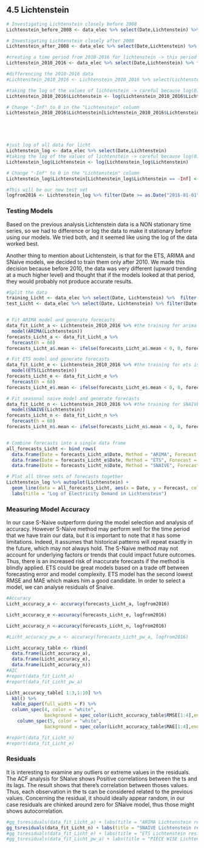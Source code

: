 ## 4.5 Lichtenstein{.tabset}

```r
# Investigating Lichtenstein closely before 2008
Lichtenstein_before_2008 <- data_elec %>% select(Date,Lichtenstein) %>% filter(Date <= as.Date("2008-01-01"))

# Investigating Lichtenstein closely after 2008
Lichtenstein_after_2008 <- data_elec %>% select(Date,Lichtenstein) %>% filter(Date >= as.Date("2008-01-01"))

#creating a time period from 2010-2016 for lichtenstein -> this period will be used for training.
Lichtenstein_2010_2016 <- data_elec %>% select(Date,Lichtenstein) %>% filter(Date >= as.Date("2010-01-01") & Date <= as.Date("2015-12-31"))

#differencing the 2010-2016 data
#Lichtenstein_2010_2016 <- Lichtenstein_2010_2016 %>% select(Lichtenstein) %>% mutate(Lichtenstein = difference(Lichtenstein))

#taking the log of the values of lichtenstein -> careful because log(0) = -infinity
Lichtenstein_2010_2016$Lichtenstein <- log(Lichtenstein_2010_2016$Lichtenstein)

# Change "-Inf" to 0 in the "Lichtenstein" column
Lichtenstein_2010_2016$Lichtenstein[Lichtenstein_2010_2016$Lichtenstein == -Inf] <- 0





#just log of all data for licht
Lichtenstein_log <- data_elec %>% select(Date,Lichtenstein)
#taking the log of the values of lichtenstein -> careful because log(0) = -infinity
Lichtenstein_log$Lichtenstein <- log(Lichtenstein_log$Lichtenstein)

# Change "-Inf" to 0 in the "Lichtenstein" column
Lichtenstein_log$Lichtenstein[Lichtenstein_log$Lichtenstein == -Inf] <- 0

#This will be our new test set
logfrom2016 <- Lichtenstein_log %>% filter(Date >= as.Date("2016-01-01"))


```


### **Testing Models**

Based on the previous analysis Lichtenstein data is a NON stationary time series, so we had to difference or log the data to make it stationary before using our models. We tried both, and it seemed like using the log of the data worked best.

Another thing to mention about Lichtenstein, is that for the ETS, ARIMA and SNaive models, we decided to train them only after 2010. We made this decision because before 2010, the data was very different (upward trending at a much higher level) and thought that if the models looked at that period, they would probably not produce accurate results.

```r
#Split the data
training_Licht <- data_elec %>% select(Date, Lichtenstein) %>%  filter(Date < as.Date("2016-01-01"))
test_Licht <- data_elec %>% select(Date, Lichtenstein) %>% filter(Date >= as.Date("2016-01-01"))


# Fit ARIMA model and generate forecasts
data_fit_Licht_a <- Lichtenstein_2010_2016 %>% #the training for arima is the logged values from 2010-2016
  model(ARIMA(Lichtenstein))
forecasts_Licht_a <- data_fit_Licht_a %>%
  forecast(h = 60)
forecasts_Licht_a$.mean <- ifelse(forecasts_Licht_a$.mean < 0, 0, forecasts_Licht_a$.mean)

# Fit ETS model and generate forecasts
data_fit_Licht_e <- Lichtenstein_2010_2016 %>% #the training for ets is the logged values from 2010-2016
  model(ETS(Lichtenstein))
forecasts_Licht_e <- data_fit_Licht_e %>%
  forecast(h = 60)
forecasts_Licht_e$.mean <- ifelse(forecasts_Licht_e$.mean < 0, 0, forecasts_Licht_e$.mean)

# Fit seasonal naive model and generate forecasts
data_fit_Licht_n <- Lichtenstein_2010_2016 %>% #the training for SNAIVE is the logged values from 2010-2016
  model(SNAIVE(Lichtenstein))
forecasts_Licht_n <- data_fit_Licht_n %>%
  forecast(h = 60)
forecasts_Licht_n$.mean <- ifelse(forecasts_Licht_n$.mean < 0, 0, forecasts_Licht_n$.mean)


# Combine forecasts into a single data frame
all_forecasts_Licht <- bind_rows(
  data.frame(Date = forecasts_Licht_a$Date, Method = "ARIMA", Forecast = forecasts_Licht_a$.mean),
  data.frame(Date = forecasts_Licht_e$Date, Method = "ETS", Forecast = forecasts_Licht_e$.mean),
  data.frame(Date = forecasts_Licht_n$Date, Method = "SNAIVE", Forecast = forecasts_Licht_n$.mean))

# Plot all three sets of forecasts together
Lichtenstein_log %>% autoplot(Lichtenstein) +
  geom_line(data = all_forecasts_Licht, aes(x = Date, y = Forecast, color = Method)) +
  labs(title = "Log of Electricity Demand in Lichtenstein")

```

### **Measuring Model Accuracy**
In our case S-Naive outperform during the model selection and analysis of accuracy. However S-Naive method may perform well for the time period that we have train our data, but it is important to note that it has some limitations. Indeed, it assumes that historical patterns will repeat exactly in the future, which may not always hold. The S-Naive method may not account for underlying factors or trends that could impact future outcomes. Thus, there is an increased risk of inaccurate forecasts if the method is blindly applied.
ETS could be great models based on a trade off between forecasting error and model complexity. ETS model has the second lowest RMSE and MAE which makes him a good candidate. In order to select a model, we can analyse residuals of Snaive.

```r
#Accuracy
Licht_accuracy_a <- accuracy(forecasts_Licht_a, logfrom2016)

Licht_accuracy_e <-accuracy(forecasts_Licht_e, logfrom2016)

Licht_accuracy_n <-accuracy(forecasts_Licht_n, logfrom2016)

#Licht_accuracy_pw_a <- accuracy(forecasts_Licht_pw_a, logfrom2016)

Licht_accuracy_table <- rbind(
  data.frame(Licht_accuracy_a),
  data.frame(Licht_accuracy_e),
  data.frame(Licht_accuracy_n))
#AIC
#report(data_fit_Licht_a)
#report(data_fit_Licht_pw_a)
```

```r
Licht_accuracy_table[ 1:3,1:10] %>%
  kbl() %>%
  kable_paper(full_width = F) %>%
  column_spec(4, color = "white",
              background = spec_color(Licht_accuracy_table$RMSE[1:4],end = 0.6)) %>%
    column_spec(5, color = "white",
              background = spec_color(Licht_accuracy_table$MAE[1:4],end = 0.6))
```
```r
#report(data_fit_Licht_n)
#report(data_fit_Licht_e)
```

### **Residuals**
It is interesting to examine any outliers or extreme values in the residuals. The ACF analysis for SNaive shows Positive correlations between the ts and its lags. The result shows that there's correlation between thoses values. Thus, each observation in the ts can be considered related to the previous values. Concerning the residual, it should ideally appear random, in our case residuals are chinked around zero for SNaive model, thus those might shows autocorrelation.

```r
#gg_tsresiduals(data_fit_Licht_a) + labs(title = "ARIMA Lichtenstein residuals analysis")
gg_tsresiduals(data_fit_Licht_n) + labs(title = "SNAIVE Lichtenstein residuals analysis")
#gg_tsresiduals(data_fit_Licht_e) + labs(title = "ETS Lichtenstein residuals analysis")
#gg_tsresiduals(data_fit_Licht_pw_a) + labs(title = "PIECE WISE Lichtenstein residuals analysis")
```
